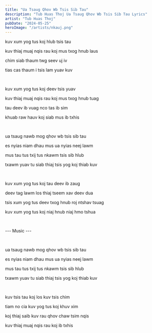 ```yaml
---
title: "Ua Tsaug Qhov Wb Tsis Sib Tau"
description: "Tub Huas Thoj Ua Tsaug Qhov Wb Tsis Sib Tau Lyrics"
artist: "Tub Huas Thoj"
pubDate: "2024-05-25"
heroImage: "/artists/nkauj.png"
---
```


kuv xum yog tus koj hlub tsis tau

kuv thiaj muaj nqis rau koj mus txog hnub laus

chim siab thaum twg seev uj iv

tias cas thaum i tsis lam yuav kuv

<br />

kuv xum yog tus koj deev tsis yuav

kuv thiaj muaj nqis rau koj mus txog hnub tuag

tau deev ib vuag nco tas ib sim

khuab raw hauv koj siab mus ib txhis

<br />

ua tsaug nawb mog qhov wb tsis sib tau

es nyias niam dhau mus ua nyias neej lawm

mus tau tus txij tus nkawm tsis sib hlub

txawm yuav tu siab thiaj tsis yog koj thiab kuv

<br />

kuv xum yog tus koj tau deev ib zaug

deev tag lawm los thiaj tseem xav deev dua

tsis xum yog tus deev txog hnub roj ntshav tsuag

kuv xum yog tus koj niaj hnub niaj hmo tshua

<br />

--- Music ---

<br />

ua tsaug nawb mog qhov wb tsis sib tau

es nyias niam dhau mus ua nyias neej lawm

mus tau tus txij tus nkawm tsis sib hlub

txawm yuav tu siab thiaj tsis yog koj thiab kuv

<br />

kuv tsis tau koj los kuv tsis chim

tiam no cia kuv yog tus koj khuv xim

koj thiaj saib kuv rau qhov chaw tsim nqis

kuv thiaj muaj nqis rau koj ib txhis
